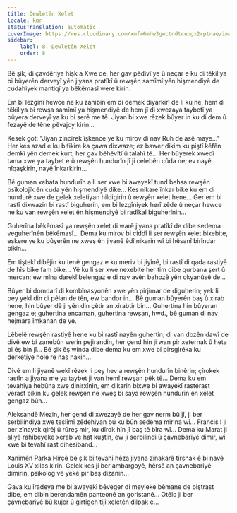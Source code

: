 ```yaml
---
title: Dewletên Xelet
locale: kmr
statusTranslation: automatic
coverImage: https://res.cloudinary.com/xmfm6mhw3gwctndtcubgx2rptnae/image/upload/v1740468922/small_cover_tratado_de_psicologia_revolucionaria_a4c0dca4e0.webp
sidebar:
    label: 8. Dewletên Xelet
    order: 8
---
```

Bê şik, di çavdêriya hişk a Xwe de, her gav pêdivî ye û neçar e ku di têkiliya bi bûyerên derveyî yên jiyana pratîkî û rewşên samîmî yên hişmendiyê de cudahiyek mantiqî ya bêkêmasî were kirin.

Em bi lezgînî hewce ne ku zanibin em di demek diyarkirî de li ku ne, hem di têkiliya bi rewşa samîmî ya hişmendiyê de hem jî di xwezaya taybetî ya bûyera derveyî ya ku bi serê me tê. Jiyan bi xwe rêzek bûyer in ku di dem û fezayê de têne pêvajoy kirin...

Kesek got: "Jiyan zincîrek îşkence ye ku mirov di nav Ruh de asê maye..." Her kes azad e ku bifikire ka çawa dixwaze; ez bawer dikim ku piştî kêfên demkî yên demek kurt, her gav bêhêvîtî û talahî tê... Her bûyerek xwedî tama xwe ya taybet e û rewşên hundurîn jî ji celebên cûda ne; ev nayê nîqaşkirin, nayê înkarkirin...

Bê guman xebata hundurîn a li ser xwe bi awayekî tund behsa rewşên psîkolojîk ên cuda yên hişmendiyê dike... Kes nikare înkar bike ku em di hundurê xwe de gelek xeletiyan hildigirin û rewşên xelet hene... Ger em bi rastî dixwazin bi rastî biguherin, em bi lezgîniyek herî zêde û neçar hewce ne ku van rewşên xelet ên hişmendiyê bi radîkal biguherînin...

Guherîna bêkêmasî ya rewşên xelet di warê jiyana pratîkî de dibe sedema veguherînên bêkêmasî... Dema ku mirov bi ciddî li ser rewşên xelet bixebite, eşkere ye ku bûyerên ne xweş ên jiyanê êdî nikarin wî bi hêsanî birîndar bikin...

Em tiştekî dibêjin ku tenê gengaz e ku meriv bi jiyînê, bi rastî di qada rastiyê de hîs bike fam bike... Yê ku li ser xwe nexebite her tim dibe qurbana şert û mercan; ew mîna darekî belengaz e di nav avên bahozê yên okyanûsê de...

Bûyer bi domdarî di kombînasyonên xwe yên pirjimar de diguherin; yek li pey yekî din di pêlan de tên, ew bandor in... Bê guman bûyerên baş û xirab hene; hin bûyer dê ji yên din çêtir an xirabtir bin... Guhertina hin bûyeran gengaz e; guhertina encaman, guhertina rewşan, hwd., bê guman di nav hejmara îmkanan de ye.

Lêbelê rewşên rastiyê hene ku bi rastî nayên guhertin; di van dozên dawî de divê ew bi zanebûn werin pejirandin, her çend hin ji wan pir xeternak û heta bi êş bin jî... Bê şik êş winda dibe dema ku em xwe bi pirsgirêka ku derketiye holê re nas nakin...

Divê em li jiyanê wekî rêzek li pey hev a rewşên hundurîn binêrin; çîrokek rastîn a jiyana me ya taybet ji van hemî rewşan pêk tê... Dema ku em tevahiya hebûna xwe dinirxînin, em dikarin bixwe bi awayekî rasterast verast bikin ku gelek rewşên ne xweş bi saya rewşên hundurîn ên xelet gengaz bûn...

Aleksandê Mezin, her çend di xwezayê de her gav nerm bû jî, ji ber serbilindiya xwe teslîmî zêdehiyan bû ku bûn sedema mirina wî... Francis I ji ber zînayek qirêj û rûreş mir, ku dîrok hîn jî baş tê bîra wî... Dema ku Marat ji aliyê rahîbeyeke xerab ve hat kuştin, ew ji serbilindî û çavnebariyê dimir, wî xwe bi tevahî rast dihesiband...

Xanimên Parka Hirçê bê şik bi tevahî hêza jiyana zînakarê tirsnak ê bi navê Louis XV xilas kirin. Gelek kes ji ber ambargoyê, hêrsê an çavnebariyê dimirin, psîkolog vê yekê pir baş dizanin...

Gava ku îradeya me bi awayekî bêveger di meyleke bêmane de piştrast dibe, em dibin berendamên panteonê an goristanê... Otêlo ji ber çavnebariyê bû kujer û girtîgeh tijî xeletên dilpak e...

